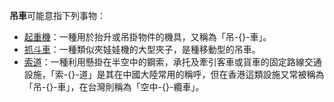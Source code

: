 '''吊車'''可能意指下列事物：
* [[起重機|起重機]]：一種用於抬升或吊掛物件的機具，又稱為「吊-{}-車」。
* [[抓斗車|抓斗車]]：一種類似夾娃娃機的大型夾子，是種移動型的吊車。
* [[索道|索道]]：一種利用懸掛在半空中的鋼索，承托及牽引客車或貨車的固定路線交通設施，「索-{}-道」是其在中國大陸常用的稱呼，但在香港這類設施又常被稱為「吊-{}-車」，在台灣則稱為「空中-{}-纜車」。

{{disambig|cat=二字消歧義}}